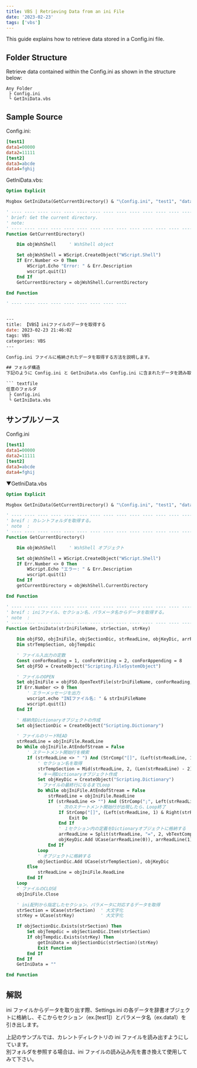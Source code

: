 ---
title: VBS | Retrieving Data from an ini File
date: '2023-02-23'
tags: ['vbs']
---

This guide explains how to retrieve data stored in a Config.ini file.

## Folder Structure
Retrieve data contained within the Config.ini as shown in the structure below:

``` textfile
Any Folder
 ├ Config.ini
 └ GetIniData.vbs
```

## Sample Source

Config.ini:

``` ini
[test1]
data1=00000
data2=11111
[test2]
data3=abcde
data4=fghij
```

GetIniData.vbs:

``` vb
Option Explicit

Msgbox GetIniData(GetCurrentDirectory() & "\Config.ini", "test1", "data1")

' ---- ---- ---- ---- ---- ---- ---- ---- ---- ---- ---- ---- ---- ---- ----
' brief: Get the current directory.
' note: 
' ---- ---- ---- ---- ---- ---- ---- ---- ---- ---- ---- ---- ---- ---- ----
Function GetCurrentDirectory()

    Dim objWshShell     ' WshShell object

    Set objWshShell = WScript.CreateObject("WScript.Shell")
    If Err.Number <> 0 Then
        WScript.Echo "Error: " & Err.Description
        wscript.quit(1)
    End If
    GetCurrentDirectory = objWshShell.CurrentDirectory

End Function

' ---- ---- ---- ---- ---- ---- ---- ---- ----


---
title: 【VBS】iniファイルのデータを取得する
date: 2023-02-23 21:46:02
tags: VBS
categories: VBS
---

Config.ini ファイルに格納されたデータを取得する方法を説明します。

## フォルダ構造
下記のように Config.ini と GetIniData.vbs Config.ini に含まれたデータを読み取ります。

``` textfile
任意のフォルダ
 ├ Config.ini
 └ GetIniData.vbs
```

## サンプルソース

Config.ini

``` ini
[test1]
data1=00000
data2=11111
[test2]
data3=abcde
data4=fghij
```

▼GetIniData.vbs

``` vb
Option Explicit

Msgbox GetIniData(GetCurrentDirectory() & "\Config.ini", "test1", "data1")

' ---- ---- ---- ---- ---- ---- ---- ---- ---- ---- ---- ---- ---- ---- ----
' breif : カレントフォルダを取得する。
' note  :
' ---- ---- ---- ---- ---- ---- ---- ---- ---- ---- ---- ---- ---- ---- ----
Function GetCurrentDirectory()

    Dim objWshShell     ' WshShell オブジェクト

    Set objWshShell = WScript.CreateObject("WScript.Shell")
    If Err.Number <> 0 Then
        WScript.Echo "エラー: " & Err.Description
        wscript.quit(1)
    End If
    getCurrentDirectory = objWshShell.CurrentDirectory

End Function

' ---- ---- ---- ---- ---- ---- ---- ---- ---- ---- ---- ---- ---- ---- ----
' breif : iniファイル、セクション名、パラメータ名からデータを取得する。
' note  :
' ---- ---- ---- ---- ---- ---- ---- ---- ---- ---- ---- ---- ---- ---- ----
Function GetIniData(strIniFileName, strSection, strKey)

    Dim objFSO, objIniFile, objSectionDic, strReadLine, objKeyDic, arrReadLine
    Dim strTempSection, objTempdic

    ' ファイル入出力の定数
    Const conForReading = 1, conForWriting = 2, conForAppending = 8
    Set objFSO = CreateObject("Scripting.FileSystemObject")

    ' ファイルのOPEN
    Set objIniFile = objFSO.OpenTextFile(strIniFileName, conForReading, False)
    If Err.Number <> 0 Then
        ' エラーメッセージを出力
        wscript.echo "INIファイル名: " & strIniFileName
        wscript.quit(1)
    End If

    ' 格納先Dictionaryオブジェクトの作成
    Set objSectionDic = CreateObject("Scripting.Dictionary")

    ' ファイルのリードREAD
    strReadLine = objIniFile.ReadLine
    Do While objIniFile.AtEndofStream = False
        ' ステートメント開始行を検索
        If (strReadLine <> " ") And (StrComp("[]", (Left(strReadLine, 1) & Right(strReadLine, 1))) = 0) Then
            ' セクション名を取得
            strTempSection = Mid(strReadLine, 2, (Len(strReadLine) - 2))
            ' キー用Dictionaryオブジェクト作成
            Set objKeyDic = CreateObject("Scripting.Dictionary")
            ' ファイルの最終行になるまでLoop
            Do While objIniFile.AtEndofStream = False
                strReadLine = objIniFile.ReadLine
                If (strReadLine <> "") And (StrComp(";", Left(strReadLine, 1)) <> 0) Then
                    ' 次のステートメント開始行が出現したら、Loop終了
                    If StrComp("[]", (Left(strReadLine, 1) & Right(strReadLine, 1))) = 0 Then
                        Exit Do
                    End If
                    ' １セクション内の定義をDictionaryオブジェクトに格納する
                    arrReadLine = Split(strReadLine, "=", 2, vbTextCompare)
                    objKeyDic.Add UCase(arrReadLine(0)), arrReadLine(1)
                End If
            Loop
            ' オブジェクトに格納する
            objSectionDic.Add UCase(strTempSection), objKeyDic
        Else
            strReadLine = objIniFile.ReadLine
        End If
    Loop
    ' ファイルのCLOSE
    objIniFile.Close

    ' ini配列から指定したセクション、パラメータに対応するデータを取得
    strSection = UCase(strSection)  ' 大文字化
    strKey = UCase(strKey)          ' 大文字化

    If objSectionDic.Exists(strSection) Then
        Set objTempdic = objSectionDic.Item(strSection)
        If objTempdic.Exists(strKey) Then
            getIniData = objSectionDic(strSection)(strKey)
            Exit Function
        End If
    End If
    GetIniData = ""

End Function

```

## 解説

ini ファイルからデータを取り出す際、Settings.ini の各データを辞書オブジェクトに格納し、そこからセクション（ex.[test1]）とパラメータ名（ex.data1）を引き出します。

上記のサンプルでは、カレントディレクトリの ini ファイルを読み出すようにしています。  
別フォルダを参照する場合は、ini ファイルの読み込み先を書き換えて使用してみて下さい。
